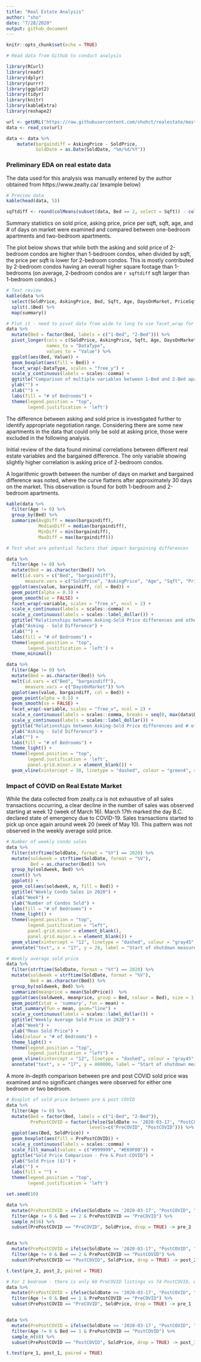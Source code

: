 ```yaml
---
title: "Real Estate Analysis"
author: "sho"
date: "7/28/2020"
output: github_document
---
```


```r
knitr::opts_chunk$set(echo = TRUE)
```


```r

# Read data from Github to conduct analysis

library(RCurl)
library(readr)
library(dplyr)
library(purrr)
library(ggplot2)
library(tidyr)
library(knitr)
library(kableExtra)
library(reshape2)

url <- getURL("https://raw.githubusercontent.com/shohct/realestate/master/RealestateData.csv")
data <- read_csv(url)

data <- data %>% 
    mutate(bargaindiff = AskingPrice - SoldPrice,
           SoldDate = as.Date(SoldDate, "%m/%d/%Y"))
```

### Preliminary EDA on real estate data

The data used for this analysis was manually entered by the author obtained from https://www.zealty.ca/ (example below)
```r
# Preview data
kable(head(data, 5))

sqftdiff <- round(colMeans(subset(data, Bed == 2, select = Sqft)) - colMeans(subset(data, Bed == 1, select = Sqft)), 2)
```

Summary statistics on sold price, asking price, price per sqft, sqft, age, and # of days on market were examined and compared between one-bedroom apartments and two-bedroom apartments. 

The plot below shows that while both the asking and sold price of 2-bedroom condos are higher than 1-bedroom condos, when divided by sqft, the price per sqft is lower for 2-bedroom condos. This is mostly contributed by 2-bedroom condos having an overall higher square footage than 1-bedrooms (on average, 2-bedroom condos are `r sqftdiff` sqft larger than 1-bedroom condos.)

```r
# Text review
kable(data %>% 
  select(SoldPrice, AskingPrice, Bed, Sqft, Age, DaysOnMarket, PriceSqft) %>% 
  split(.$Bed) %>% 
  map(summary))

# Plot it - need to pivot data from wide to long to use facet_wrap for all y values
data %>% 
  mutate(Bed = factor(Bed, labels = c("1-Bed", "2-Bed"))) %>% 
  pivot_longer(cols = c(SoldPrice, AskingPrice, Sqft, Age, DaysOnMarket, PriceSqft),
               names_to = "DataType",
               values_to = "Value") %>% 
  ggplot(aes(Bed, Value)) +
  geom_boxplot(aes(fill = Bed)) +
  facet_wrap(~DataType, scales = "free_y") +
  scale_y_continuous(labels = scales::comma) +
  ggtitle("Comparison of multiple variables between 1-Bed and 2-Bed apartments") +
  ylab("") +
  xlab("") +
  labs(fill = "# of Bedrooms") +
  theme(legend.position = "top",
        legend.justification = 'left')
```

The difference between asking and sold price is investigated further to identify appropriate negotiation range. Considering there are some new apartments in the data that could only be sold at asking price, those were excluded in the following analysis.

Initial review of the data found minimal correlations between different real estate variables and the bargained difference. The only variable showing slightly higher correlation is asking price of 2-bedroom condos.

A logarithmic growth between the number of days on market and bargained difference was noted, where the curve flattens after approximately 30 days on the market. This observation is found for both 1-bedroom and 2-bedroom apartments.

```r
kable(data %>% 
  filter(Age != 0) %>% 
  group_by(Bed) %>% 
  summarize(AvgDiff = mean(bargaindiff),
            MedianDiff = median(bargaindiff),
            MinDiff = min(bargaindiff),
            MaxDiff = max(bargaindiff)))

# Test what are potential factors that impact bargaining differences

data %>% 
  filter(Age != 0) %>% 
  mutate(Bed = as.character(Bed)) %>% 
  melt(id.vars = c("Bed", "bargaindiff"), 
       measure.vars = c("SoldPrice", "AskingPrice", "Age", "Sqft", "PriceSqft", "DaysOnMarket")) %>% 
  ggplot(aes(value, bargaindiff, col = Bed)) +
  geom_point(alpha = 0.3) +
  geom_smooth(se = FALSE) +
  facet_wrap(~variable, scales = "free_x", ncol = 2) +
  scale_x_continuous(labels = scales::comma) +
  scale_y_continuous(labels = scales::label_dollar()) +
  ggtitle("Relationships between Asking-Sold Price differences and other variables") +
  ylab("Asking - Sold Difference") +
  xlab("") +
  labs(fill = "# of Bedrooms") +
  theme(legend.position = "top",
        legend.justification = 'left') +
  theme_minimal()
```

``` r
data %>% 
  filter(Age != 0) %>% 
  mutate(Bed = as.character(Bed)) %>% 
  melt(id.vars = c("Bed", "bargaindiff"), 
       measure.vars = c("DaysOnMarket")) %>% 
  ggplot(aes(value, bargaindiff, col = Bed)) +
  geom_point(alpha = 0.5) +
  geom_smooth(se = FALSE) +
  facet_wrap(~variable, scales = "free_x", ncol = 2) +
  scale_x_continuous(labels = scales::comma, breaks = seq(0, max(data$DaysOnMarket) + 10, by = 10)) +
  scale_y_continuous(labels = scales::label_dollar()) +
  ggtitle("Relationships between Asking-Sold Price differences and # of Days on Market") +
  ylab("Asking - Sold Difference") +
  xlab("") +
  labs(fill = "# of Bedrooms") +
  theme_light() + 
  theme(legend.position = "top",
        legend.justification = 'left',
        panel.grid.minor.x = element_blank()) +
  geom_vline(xintercept = 30, linetype = "dashed", colour = "green4", size = 1)
```

### Impact of COVID on Real Estate Market

While the data collected from zealty.ca is not exhaustive of all sales transactions occurring, a clear decline in the number of sales was observed starting at week 12 (week of March 16). March 17th marked the day B.C. declared state of emergency due to COVID-19. Sales transactions started to pick up once again around week 20 (week of May 10). This pattern was not observed in the weekly average sold price. 


```r

# Number of weekly condo sales
data %>% 
  filter(strftime(SoldDate, format = "%Y") == 2020) %>% 
  mutate(soldweek = strftime(SoldDate, format = "%V"),
         Bed = as.character(Bed)) %>% 
  group_by(soldweek, Bed) %>% 
  count() %>% 
  ggplot() +
  geom_col(aes(soldweek, n, fill = Bed)) +
  ggtitle("Weekly Condo Sales in 2020") +
  xlab("Week") +
  ylab("Number of Condos Sold") +
  labs(fill = "# of Bedrooms") +
  theme_light() +
  theme(legend.position = "top",
        legend.justification = "left",
        panel.grid.minor = element_blank(),
        panel.grid.major.x = element_blank()) +
  geom_vline(xintercept = "12", linetype = "dashed", colour = "gray45", size = 1) +
  annotate("text", x = "17", y = 28, label = "Start of shutdown measures in B.C. (Mar 17)", colour = "gray45")

# Weekly average sold price
data %>% 
  filter(strftime(SoldDate, format = "%Y") == 2020) %>% 
  mutate(soldweek = strftime(SoldDate, format = "%V"),
         Bed = as.character(Bed)) %>% 
  group_by(soldweek, Bed) %>% 
  summarize(meanprice = mean(SoldPrice))  %>% 
  ggplot(aes(soldweek, meanprice, group = Bed, colour = Bed), size = 1.5) +
  geom_point(stat = 'summary', fun = mean) +
  stat_summary(fun = mean, geom="line") +
  scale_y_continuous(labels = scales::label_dollar()) + 
  ggtitle("Weekly Average Sold Price in 2020") +
  xlab("Week") +
  ylab("Mean Sold Price") +
  labs(colour = "# of Bedrooms") +
  theme_light() +
  theme(legend.position = "top",
        legend.justification = "left") +
  geom_vline(xintercept = "12", linetype = "dashed", colour = "gray45", size = 1) +
  annotate("text", x = "17", y = 800000, label = "Start of shutdown measures in B.C. (Mar 17)", colour = "gray45")
```

A more in-depth comparison between pre and post COVID sold price was examined and no significant changes were observed for either one bedroom or two bedroom. 

```r

# Boxplot of sold price between pre & post COVID
data %>% 
  filter(Age != 0) %>% 
  mutate(Bed = factor(Bed, labels = c("1-Bed", "2-Bed")),
         PrePostCOVID = factor(ifelse(SoldDate >= '2020-03-17', "PostCOVID", "PreCOVID"), 
                               levels=c("PreCOVID", "PostCOVID"))) %>% 
  ggplot(aes(Bed, SoldPrice)) +
  geom_boxplot(aes(fill = PrePostCOVID)) +
  scale_y_continuous(labels = scales::comma) +
  scale_fill_manual(values = c("#999999", "#E69F00")) +
  ggtitle("Sold Price Comparison - Pre & Post-COVID") +
  ylab("Sold Price ($)") +
  xlab("") +
  labs(fill = "") +
  theme(legend.position = "top",
        legend.justification = 'left')

set.seed(10)

data %>% 
  mutate(PrePostCOVID = ifelse(SoldDate >= '2020-03-17', "PostCOVID", "PreCOVID")) %>% 
  filter(Age != 0 & Bed == 2 & PrePostCOVID == "PreCOVID") %>% 
  sample_n(56) %>% 
  subset(PrePostCOVID == "PreCOVID", SoldPrice, drop = TRUE) -> pre_2


data %>% 
  mutate(PrePostCOVID = ifelse(SoldDate >= '2020-03-17', "PostCOVID", "PreCOVID")) %>% 
  filter(Age != 0 & Bed == 2 & PrePostCOVID == "PostCOVID") %>% 
  subset(PrePostCOVID == "PostCOVID", SoldPrice, drop = TRUE) -> post_2

t.test(pre_2, post_2, paired = TRUE)

# For 1 bedroom - there is only 68 PreCOVID listings vs 74 PostCOVID, will take random sample of PostCOVID
data %>% 
  mutate(PrePostCOVID = ifelse(SoldDate >= '2020-03-17', "PostCOVID", "PreCOVID")) %>% 
  filter(Age != 0 & Bed == 1 & PrePostCOVID == "PreCOVID") %>%
  subset(PrePostCOVID == "PreCOVID", SoldPrice, drop = TRUE) -> pre_1


data %>% 
  mutate(PrePostCOVID = ifelse(SoldDate >= '2020-03-17', "PostCOVID", "PreCOVID")) %>% 
  filter(Age != 0 & Bed == 1 & PrePostCOVID == "PostCOVID") %>% 
  sample_n(68) %>% 
  subset(PrePostCOVID == "PostCOVID", SoldPrice, drop = TRUE) -> post_1

t.test(pre_1, post_1, paired = TRUE)
```